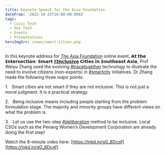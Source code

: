 ```yaml
---
title: Keynote Speech for the Asia Foundation
dateFrom: '2022-10-25T16:00:00.000Z'
tags:
  - Civic Tech
  - Gov Tech
  - Events
  - Presentations
heroImgSrc: /news/smart-cities.png
---
```


In this keynote address for [The Asia Foundation](https://www.linkedin.com/company/the-asia-foundation/) online event, 𝗔𝘁 𝘁𝗵𝗲 𝗜𝗻𝘁𝗲𝗿𝘀𝗲𝗰𝘁𝗶𝗼𝗻: 𝗦𝗺𝗮𝗿𝘁 [#𝗜𝗻𝗰𝗹𝘂𝘀𝗶𝘃𝗲](https://www.linkedin.com/feed/hashtag/?keywords=inclusive&highlightedUpdateUrns=urn%3Ali%3Aactivity%3A6999192501983084544) 𝗖𝗶𝘁𝗶𝗲𝘀 𝗶𝗻 𝗦𝗼𝘂𝘁𝗵𝗲𝗮𝘀𝘁 𝗔𝘀𝗶𝗮, Prof Weiyu Zhang used the evolving [#tracetogether](https://www.linkedin.com/feed/hashtag/?keywords=tracetogether&highlightedUpdateUrns=urn%3Ali%3Aactivity%3A6999192501983084544) technology to illustrate the need to involve citizens (non-experts) in [#smartcity](https://www.linkedin.com/feed/hashtag/?keywords=smartcity&highlightedUpdateUrns=urn%3Ali%3Aactivity%3A6999192501983084544) initiatives. Dr Zhang made the following three major points:

1.   Smart cities are not smart if they are not inclusive. This is not just a moral judgment. It is a practical strategy.

2.   Being inclusive means including people starting from the problem formulation stage. The majority and minority groups have different views on what the problem is.

3.   Let us use the two-step [#deliberation](https://www.linkedin.com/feed/hashtag/?keywords=deliberation&highlightedUpdateUrns=urn%3Ali%3Aactivity%3A6999192501983084544) method to be inclusive. Local CSOs such as the Penang Women’s Development Corporation are already doing the first step!

Watch the 8-minute video here: [https://lnkd.in/gG_8Dcqf](https://lnkd.in/gG_8Dcqf)
